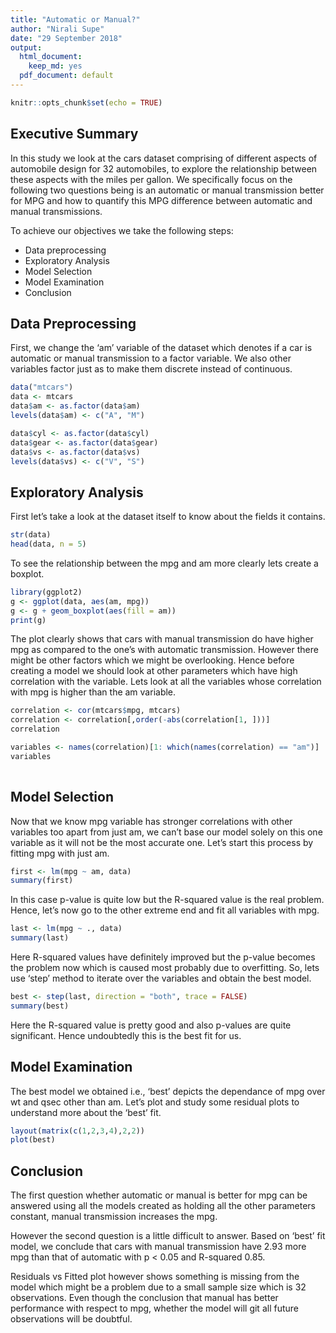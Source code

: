 ```yaml
---
title: "Automatic or Manual?"
author: "Nirali Supe"
date: "29 September 2018"
output:
  html_document:
    keep_md: yes
  pdf_document: default
---
```


```r
knitr::opts_chunk$set(echo = TRUE)
```

## Executive Summary
In this study we look at the cars dataset comprising of different aspects of automobile design for 32 automobiles, to explore the relationship between these aspects with the miles per gallon. We specifically focus on the following two questions being is an automatic or manual transmission better for MPG and how to quantify this MPG difference between automatic and manual transmissions.

To achieve our objectives we take the following steps:

- Data preprocessing
- Exploratory Analysis
- Model Selection
- Model Examination
- Conclusion

## Data Preprocessing

First, we change the 'am' variable of the dataset which denotes if a car is automatic or manual transmission to a factor variable. We also other variables factor just as to make them discrete instead of continuous.

```r
data("mtcars")
data <- mtcars
data$am <- as.factor(data$am)
levels(data$am) <- c("A", "M") 

data$cyl <- as.factor(data$cyl)
data$gear <- as.factor(data$gear)
data$vs <- as.factor(data$vs)
levels(data$vs) <- c("V", "S")

```

## Exploratory Analysis

First let's take a look at the dataset itself to know about the fields it contains.

```r
str(data)
head(data, n = 5)

```

To see the relationship between the mpg and am more clearly lets create a boxplot.

```r
library(ggplot2)
g <- ggplot(data, aes(am, mpg))
g <- g + geom_boxplot(aes(fill = am))
print(g)

```

The plot clearly shows that cars with manual transmission do have higher mpg as compared to the one's with automatic transmission. However there might be other factors which we might be overlooking. Hence before creating a model we should look at other parameters which have high correlation with the variable. Lets look at all the variables whose correlation with mpg is higher than the am variable.


```r
correlation <- cor(mtcars$mpg, mtcars)
correlation <- correlation[,order(-abs(correlation[1, ]))]
correlation

variables <- names(correlation)[1: which(names(correlation) == "am")]
variables
    
```

## Model Selection

Now that we know mpg variable has stronger correlations with other variables too apart from just am, we can't base our model solely on this one variable as it will not be the most accurate one. Let's start this process by fitting mpg with just am.

```r
first <- lm(mpg ~ am, data)
summary(first)

```

In this case p-value is quite low but the R-squared value is the real problem. Hence, let's now go to the other extreme end and fit all variables with mpg.

```r
last <- lm(mpg ~ ., data)
summary(last)

```

Here R-squared values have definitely improved but the p-value becomes the problem now which is caused most probably due to overfitting. So, lets use 'step' method to iterate over the variables and obtain the best model.

```r
best <- step(last, direction = "both", trace = FALSE)
summary(best)

```

Here the R-squared value is pretty good and also p-values are quite significant. Hence undoubtedly this is the best fit for us.

## Model Examination

The best model we obtained i.e., 'best' depicts the dependance of mpg over wt and qsec other than am. Let's plot and study some residual plots to understand more about the 'best' fit. 

```r
layout(matrix(c(1,2,3,4),2,2))
plot(best)

```

## Conclusion

The first question whether automatic or manual is better for mpg can be answered using all the models created as holding all the other parameters constant, manual transmission increases the mpg.

However the second question is a little difficult to answer.
Based on 'best' fit model, we conclude that cars with manual transmission have 2.93 more mpg than that of automatic with p < 0.05 and R-squared 0.85.

Residuals vs Fitted plot however shows something is missing from the model which might be a problem due to a small sample size which is 32 observations. Even though the conclusion that manual has better performance with respect to mpg, whether the model will git all future observations will be doubtful.